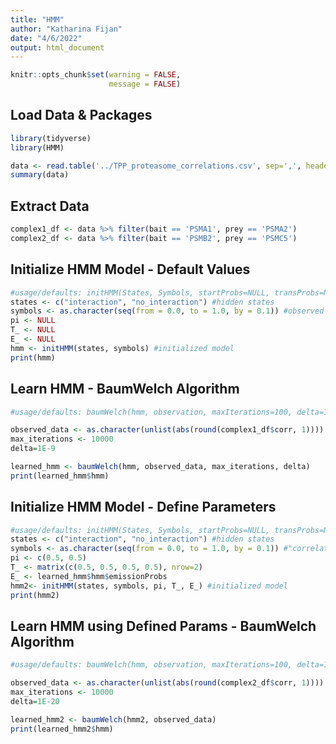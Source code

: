 ```yaml
---
title: "HMM"
author: "Katharina Fijan"
date: "4/6/2022"
output: html_document
---
```


```r
knitr::opts_chunk$set(warning = FALSE,
                      message = FALSE)
```


## Load Data & Packages
```r
library(tidyverse)
library(HMM)

data <- read.table('../TPP_proteasome_correlations.csv', sep=',', header = TRUE)
summary(data)
```

## Extract Data 
```r
complex1_df <- data %>% filter(bait == 'PSMA1', prey == 'PSMA2')
complex2_df <- data %>% filter(bait == 'PSMB2', prey == 'PSMC5') 
```


## Initialize HMM Model - Default Values
```r
#usage/defaults: initHMM(States, Symbols, startProbs=NULL, transProbs=NULL, emissionProbs=NULL)
states <- c("interaction", "no_interaction") #hidden states
symbols <- as.character(seq(from = 0.0, to = 1.0, by = 0.1)) #observed states - needs to be character dtype or error is thrown
pi <- NULL
T_ <- NULL
E_ <- NULL
hmm <- initHMM(states, symbols) #initialized model
print(hmm)
```


## Learn HMM - BaumWelch Algorithm
```r
#usage/defaults: baumWelch(hmm, observation, maxIterations=100, delta=1E-9, pseudoCount=0)

observed_data <- as.character(unlist(abs(round(complex1_df$corr, 1)))) #list of observed correlation values 
max_iterations <- 10000
delta=1E-9

learned_hmm <- baumWelch(hmm, observed_data, max_iterations, delta)
print(learned_hmm$hmm)
```


## Initialize HMM Model - Define Parameters
```r
#usage/defaults: initHMM(States, Symbols, startProbs=NULL, transProbs=NULL, emissionProbs=NULL)
states <- c("interaction", "no_interaction") #hidden states
symbols <- as.character(seq(from = 0.0, to = 1.0, by = 0.1)) #"correlation" values
pi <- c(0.5, 0.5)
T_ <- matrix(c(0.5, 0.5, 0.5, 0.5), nrow=2)
E_ <- learned_hmm$hmm$emissionProbs
hmm2<- initHMM(states, symbols, pi, T_, E_) #initialized model
print(hmm2)
```

## Learn HMM using Defined Params - BaumWelch Algorithm
```r
#usage/defaults: baumWelch(hmm, observation, maxIterations=100, delta=1E-9, pseudoCount=0)

observed_data <- as.character(unlist(abs(round(complex2_df$corr, 1)))) #list of observed correlation values 
max_iterations <- 10000
delta=1E-20

learned_hmm2 <- baumWelch(hmm2, observed_data)
print(learned_hmm2$hmm)
```


